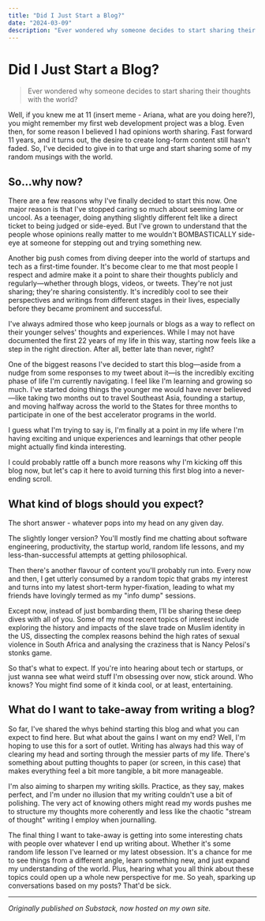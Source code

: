```yaml
---
title: "Did I Just Start a Blog?"
date: "2024-03-09"
description: "Ever wondered why someone decides to start sharing their thoughts with the world? In my plato era I guess?"
---
```


# Did I Just Start a Blog?

> Ever wondered why someone decides to start sharing their thoughts with the world?

Well, if you knew me at 11 (insert meme - Ariana, what are you doing here?), you might remember my first web development project was a blog. Even then, for some reason I believed I had opinions worth sharing. Fast forward 11 years, and it turns out, the desire to create long-form content still hasn't faded. So, I've decided to give in to that urge and start sharing some of my random musings with the world.

## So…why now?

There are a few reasons why I've finally decided to start this now. One major reason is that I've stopped caring so much about seeming lame or uncool. As a teenager, doing anything slightly different felt like a direct ticket to being judged or side-eyed. But I've grown to understand that the people whose opinions really matter to me wouldn't BOMBASTICALLY side-eye at someone for stepping out and trying something new.

Another big push comes from diving deeper into the world of startups and tech as a first-time founder. It's become clear to me that most people I respect and admire make it a point to share their thoughts publicly and regularly—whether through blogs, videos, or tweets. They're not just sharing; they're sharing consistently. It's incredibly cool to see their perspectives and writings from different stages in their lives, especially before they became prominent and successful.

I've always admired those who keep journals or blogs as a way to reflect on their younger selves' thoughts and experiences. While I may not have documented the first 22 years of my life in this way, starting now feels like a step in the right direction. After all, better late than never, right?

One of the biggest reasons I've decided to start this blog—aside from a nudge from some responses to my tweet about it—is the incredibly exciting phase of life I'm currently navigating. I feel like I'm learning and growing so much. I've started doing things the younger me would have never believed—like taking two months out to travel Southeast Asia, founding a startup, and moving halfway across the world to the States for three months to participate in one of the best accelerator programs in the world.

I guess what I'm trying to say is, I'm finally at a point in my life where I'm having exciting and unique experiences and learnings that other people might actually find kinda interesting.

I could probably rattle off a bunch more reasons why I'm kicking off this blog now, but let's cap it here to avoid turning this first blog into a never-ending scroll.

## What kind of blogs should you expect?

The short answer - whatever pops into my head on any given day.

The slightly longer version? You'll mostly find me chatting about software engineering, productivity, the startup world, random life lessons, and my less-than-successful attempts at getting philosophical.

Then there's another flavour of content you'll probably run into. Every now and then, I get utterly consumed by a random topic that grabs my interest and turns into my latest short-term hyper-fixation, leading to what my friends have lovingly termed as my "info dump" sessions.

Except now, instead of just bombarding them, I'll be sharing these deep dives with all of you. Some of my most recent topics of interest include exploring the history and impacts of the slave trade on Muslim identity in the US, dissecting the complex reasons behind the high rates of sexual violence in South Africa and analysing the craziness that is Nancy Pelosi's stonks game.

So that's what to expect. If you're into hearing about tech or startups, or just wanna see what weird stuff I'm obsessing over now, stick around. Who knows? You might find some of it kinda cool, or at least, entertaining.

## What do I want to take-away from writing a blog?

So far, I've shared the whys behind starting this blog and what you can expect to find here. But what about the gains I want on my end? Well, I'm hoping to use this for a sort of outlet. Writing has always had this way of clearing my head and sorting through the messier parts of my life. There's something about putting thoughts to paper (or screen, in this case) that makes everything feel a bit more tangible, a bit more manageable.

I'm also aiming to sharpen my writing skills. Practice, as they say, makes perfect, and I'm under no illusion that my writing couldn't use a bit of polishing. The very act of knowing others might read my words pushes me to structure my thoughts more coherently and less like the chaotic "stream of thought" writing I employ when journalling.

The final thing I want to take-away is getting into some interesting chats with people over whatever I end up writing about. Whether it's some random life lesson I've learned or my latest obsession. It's a chance for me to see things from a different angle, learn something new, and just expand my understanding of the world. Plus, hearing what you all think about these topics could open up a whole new perspective for me. So yeah, sparking up conversations based on my posts? That'd be sick.

---

*Originally published on Substack, now hosted on my own site.* 
